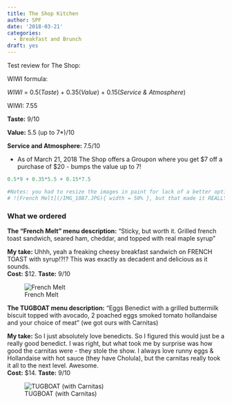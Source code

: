```yaml
---
title: The Shop Kitchen
author: SPF
date: '2018-03-21'
categories:
  - Breakfast and Brunch
draft: yes
---
```


Test review for The Shop:

WIWI formula: 

*WIWI* = 0.5(*Taste*) + 0.35(*Value*) + 0.15(*Service & Atmosphere*)

WIWI: 7.55 

**Taste:** 9/10

**Value:** 5.5 (up to 7*)/10

**Service and Atmosphere:** 7.5/10

* As of March 21, 2018 The Shop offers a Groupon where you get $7 off a purchase of $20 - bumps the value up to 7!

```r
0.5*9 + 0.35*5.5 + 0.15*7.5

#Notes: you had to resize the images in paint for lack of a better option.  This was supposed to work:
# ![French Melt](/IMG_1087.JPG){ width = 50% }, but that made it REALLY small.  I think it's worth trying again next time though.
```

### What we ordered

**The "French Melt" menu description:** "Sticky, but worth it. Grilled french toast sandwich, seared ham, cheddar, and topped with real maple syrup"

**My take:**  Uhhh, yeah a freaking cheesy breakfast sandwich on FRENCH TOAST with syrup!?!?  This was exactly as decadent and delicious as it sounds.  
**Cost:** $12. 
**Taste:** 9/10

![French Melt](/IMG_1087.JPG)

**The TUGBOAT menu description:** "Eggs Benedict with a grilled buttermilk biscuit topped with avocado, 2 poached eggs smoked tomato hollandaise and your choice of meat" (we got ours with Carnitas)

**My take:**  So I just absolutely love benedicts.  So I figured this would just be a really good benedict.  I was right, but what took me by surprise was how good the carnitas were - they stole the show.  I always love runny eggs & Hollandaise with hot sauce (they have Cholula), but the carnitas really took it all to the next level.  Awesome.  
**Cost:** $14. 
**Taste:** 9/10

![TUGBOAT (with Carnitas)](/IMG_1086 (2).JPG)

